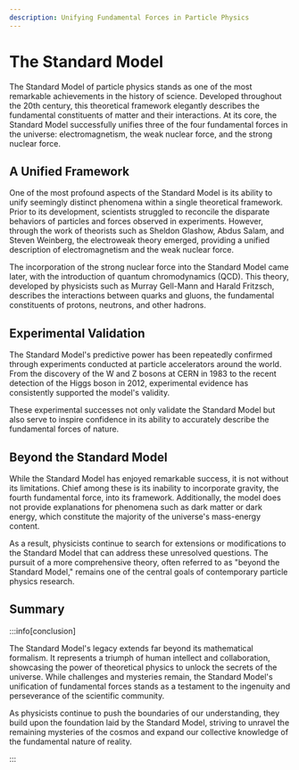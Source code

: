 ```yaml
---
description: Unifying Fundamental Forces in Particle Physics
---
```


# The Standard Model

The Standard Model of particle physics stands as one of the most remarkable achievements in the history of science. Developed throughout the 20th century, this theoretical framework elegantly describes the fundamental constituents of matter and their interactions. At its core, the Standard Model successfully unifies three of the four fundamental forces in the universe: electromagnetism, the weak nuclear force, and the strong nuclear force. 

## A Unified Framework

One of the most profound aspects of the Standard Model is its ability to unify seemingly distinct phenomena within a single theoretical framework. Prior to its development, scientists struggled to reconcile the disparate behaviors of particles and forces observed in experiments. However, through the work of theorists such as Sheldon Glashow, Abdus Salam, and Steven Weinberg, the electroweak theory emerged, providing a unified description of electromagnetism and the weak nuclear force.

The incorporation of the strong nuclear force into the Standard Model came later, with the introduction of quantum chromodynamics (QCD). This theory, developed by physicists such as Murray Gell-Mann and Harald Fritzsch, describes the interactions between quarks and gluons, the fundamental constituents of protons, neutrons, and other hadrons.

## Experimental Validation

The Standard Model's predictive power has been repeatedly confirmed through experiments conducted at particle accelerators around the world. From the discovery of the W and Z bosons at CERN in 1983 to the recent detection of the Higgs boson in 2012, experimental evidence has consistently supported the model's validity.

These experimental successes not only validate the Standard Model but also serve to inspire confidence in its ability to accurately describe the fundamental forces of nature.

## Beyond the Standard Model

While the Standard Model has enjoyed remarkable success, it is not without its limitations. Chief among these is its inability to incorporate gravity, the fourth fundamental force, into its framework. Additionally, the model does not provide explanations for phenomena such as dark matter or dark energy, which constitute the majority of the universe's mass-energy content.

As a result, physicists continue to search for extensions or modifications to the Standard Model that can address these unresolved questions. The pursuit of a more comprehensive theory, often referred to as "beyond the Standard Model," remains one of the central goals of contemporary particle physics research.

## Summary

:::info[conclusion]


The Standard Model's legacy extends far beyond its mathematical formalism. It represents a triumph of human intellect and collaboration, showcasing the power of theoretical physics to unlock the secrets of the universe. While challenges and mysteries remain, the Standard Model's unification of fundamental forces stands as a testament to the ingenuity and perseverance of the scientific community.

As physicists continue to push the boundaries of our understanding, they build upon the foundation laid by the Standard Model, striving to unravel the remaining mysteries of the cosmos and expand our collective knowledge of the fundamental nature of reality.


:::
